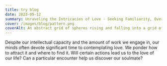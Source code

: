 ```yaml
---
title: try blog
date: 2023-05-12
summary: Unraveling the Intricacies of Love - Seeking Familiarity, Overcoming Associations, and Redefining Emotional Patterns
cover: /images/blog/pattern.png
coverAlt: An abstract grid of spheres rising and falling into a grid of circular holes beneath.
---
```


Despite our intellectual capacity and the amount of work we engage in, our minds often devote significant time to contemplating love. We ponder how to attract it and where to find it. Will certain actions lead us to the love of our life? Can a particular encounter help us discover our soulmate?
